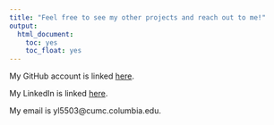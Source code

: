 ```yaml
---
title: "Feel free to see my other projects and reach out to me!"
output:
  html_document:
    toc: yes
    toc_float: yes
---
```


My GitHub account is linked [here](https://github.com/yukilow913).

My LinkedIn is linked [here](www.linkedin.com/in/yuki-low-b14487223).

My email is yl5503@cumc.columbia.edu.
